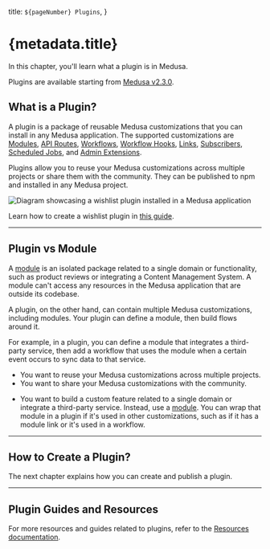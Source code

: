   title: `${pageNumber} Plugins`,
}

# {metadata.title}

In this chapter, you'll learn what a plugin is in Medusa.

<Note>

Plugins are available starting from [Medusa v2.3.0](https://github.com/medusajs/medusa/releases/tag/v2.3.0).

</Note>

## What is a Plugin?

A plugin is a package of reusable Medusa customizations that you can install in any Medusa application. The supported customizations are [Modules](../modules/page.mdx), [API Routes](../api-routes/page.mdx), [Workflows](../workflows/page.mdx), [Workflow Hooks](../workflows/workflow-hooks/page.mdx), [Links](../module-links/page.mdx), [Subscribers](../events-and-subscribers/page.mdx), [Scheduled Jobs](../scheduled-jobs/page.mdx), and [Admin Extensions](../admin/page.mdx).

Plugins allow you to reuse your Medusa customizations across multiple projects or share them with the community. They can be published to npm and installed in any Medusa project.

![Diagram showcasing a wishlist plugin installed in a Medusa application](https://res.cloudinary.com/dza7lstvk/image/upload/v1737540762/Medusa%20Book/plugin-diagram_oepiis.jpg)

<Note title="Tip">

Learn how to create a wishlist plugin in [this guide](!resources!/plugins/guides/wishlist).

</Note>

---

## Plugin vs Module

A [module](../modules/page.mdx) is an isolated package related to a single domain or functionality, such as product reviews or integrating a Content Management System. A module can't access any resources in the Medusa application that are outside its codebase.

A plugin, on the other hand, can contain multiple Medusa customizations, including modules. Your plugin can define a module, then build flows around it.

For example, in a plugin, you can define a module that integrates a third-party service, then add a workflow that uses the module when a certain event occurs to sync data to that service.

<Note title="Use a plugin if" type="success">

- You want to reuse your Medusa customizations across multiple projects.
- You want to share your Medusa customizations with the community.

</Note>

<Note title="Don't use a plugin if" type="error">

- You want to build a custom feature related to a single domain or integrate a third-party service. Instead, use a [module](../modules/page.mdx). You can wrap that module in a plugin if it's used in other customizations, such as if it has a module link or it's used in a workflow.

</Note>

---

## How to Create a Plugin?

The next chapter explains how you can create and publish a plugin.

---

## Plugin Guides and Resources

For more resources and guides related to plugins, refer to the [Resources documentation](!resources!/plugins).
